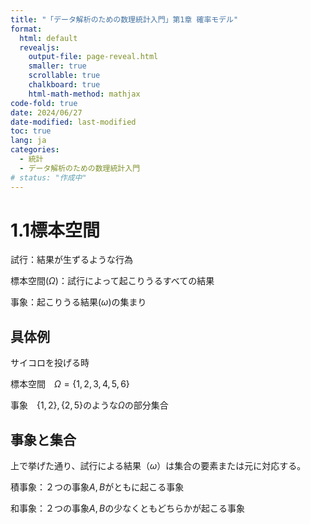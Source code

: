 ```yaml
---
title: "「データ解析のための数理統計入門」第1章 確率モデル"
format:
  html: default
  revealjs:
    output-file: page-reveal.html
    smaller: true
    scrollable: true
    chalkboard: true
    html-math-method: mathjax
code-fold: true
date: 2024/06/27
date-modified: last-modified
toc: true
lang: ja
categories:
  - 統計
  - データ解析のための数理統計入門
# status: "作成中"
---
```


# 1.1標本空間

試行：結果が生ずるような行為

標本空間($\Omega$)：試行によって起こりうるすべての結果

事象：起こりうる結果($\omega$)の集まり


## 具体例
サイコロを投げる時

標本空間　$\Omega=\{1,2,3,4,5,6\}$

事象　$\{1,2\},\{2,5\}$のような$\Omega$の部分集合

## 事象と集合

上で挙げた通り、試行による結果（$\omega$）は集合の要素または元に対応する。

積事象：２つの事象$A,B$がともに起こる事象

和事象：２つの事象$A,B$の少なくともどちらかが起こる事象